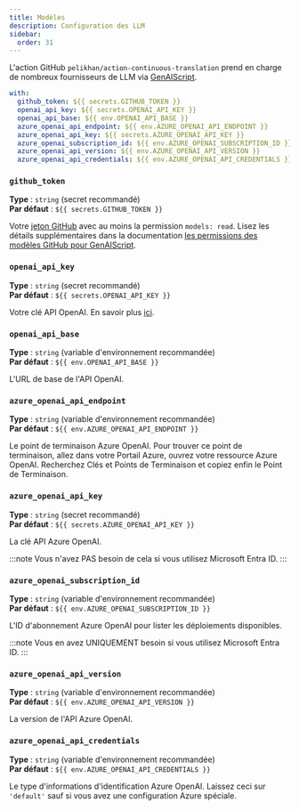 ```yaml
---
title: Modèles
description: Configuration des LLM
sidebar:
  order: 31
---
```


L'action GitHub `pelikhan/action-continuous-translation` prend en charge de nombreux fournisseurs de LLM via [GenAIScript](https://microsoft.github.io/genaiscript/configuration/).

```yaml
with:
  github_token: ${{ secrets.GITHUB_TOKEN }}
  openai_api_key: ${{ secrets.OPENAI_API_KEY }}
  openai_api_base: ${{ env.OPENAI_API_BASE }}
  azure_openai_api_endpoint: ${{ env.AZURE_OPENAI_API_ENDPOINT }}
  azure_openai_api_key: ${{ secrets.AZURE_OPENAI_API_KEY }}
  azure_openai_subscription_id: ${{ env.AZURE_OPENAI_SUBSCRIPTION_ID }}
  azure_openai_api_version: ${{ env.AZURE_OPENAI_API_VERSION }}
  azure_openai_api_credentials: ${{ env.AZURE_OPENAI_API_CREDENTIALS }}
```

### `github_token`

**Type** : `string` (secret recommandé)\
**Par défaut** : `${{ secrets.GITHUB_TOKEN }}`

Votre [jeton GitHub](https://github.com/settings/tokens) avec au moins la permission `models: read`.
Lisez les détails supplémentaires dans la documentation [les permissions des modèles GitHub pour GenAIScript](https://microsoft.github.io/genaiscript/reference/github-actions/#github-models-permissions).

### `openai_api_key`

**Type** : `string` (secret recommandé)\
**Par défaut** : `${{ secrets.OPENAI_API_KEY }}`

Votre clé API OpenAI.
En savoir plus [ici](https://help.openai.com/en/articles/4936850-where-do-i-find-my-openai-api-key).

### `openai_api_base`

**Type** : `string` (variable d'environnement recommandée)\
**Par défaut** : `${{ env.OPENAI_API_BASE }}`

L'URL de base de l'API OpenAI.

### `azure_openai_api_endpoint`

**Type** : `string` (variable d'environnement recommandée)\
**Par défaut** : `${{ env.AZURE_OPENAI_API_ENDPOINT }}`

Le point de terminaison Azure OpenAI.
Pour trouver ce point de terminaison, allez dans votre Portail Azure, ouvrez votre ressource Azure OpenAI.
Recherchez Clés et Points de Terminaison et copiez enfin le Point de Terminaison.

### `azure_openai_api_key`

**Type** : `string` (secret recommandé)\
**Par défaut** : `${{ secrets.AZURE_OPENAI_API_KEY }}`

La clé API Azure OpenAI.

:::note
Vous n'avez PAS besoin de cela si vous utilisez Microsoft Entra ID.
:::

### `azure_openai_subscription_id`

**Type** : `string` (variable d'environnement recommandée)\
**Par défaut** : `${{ env.AZURE_OPENAI_SUBSCRIPTION_ID }}`

L'ID d'abonnement Azure OpenAI pour lister les déploiements disponibles.

:::note
Vous en avez UNIQUEMENT besoin si vous utilisez Microsoft Entra ID.
:::

### `azure_openai_api_version`

**Type** : `string` (variable d'environnement recommandée)\
**Par défaut** : `${{ env.AZURE_OPENAI_API_VERSION }}`

La version de l'API Azure OpenAI.

### `azure_openai_api_credentials`

**Type** : `string` (variable d'environnement recommandée)\
**Par défaut** : `${{ env.AZURE_OPENAI_API_CREDENTIALS }}`

Le type d'informations d'identification Azure OpenAI.
Laissez ceci sur `'default'` sauf si vous avez une configuration Azure spéciale.
